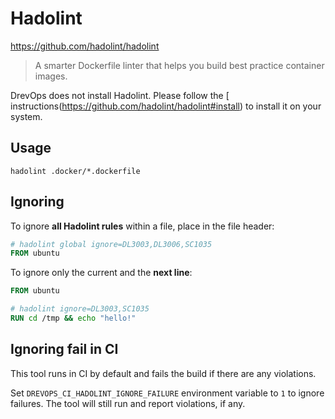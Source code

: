 # Hadolint

https://github.com/hadolint/hadolint

> A smarter Dockerfile linter that helps you build best practice container images.

DrevOps does not install Hadolint. Please follow the [
instructions(https://github.com/hadolint/hadolint#install) to install it on your
system.

## Usage

```shell
hadolint .docker/*.dockerfile
```

## Ignoring

To ignore **all Hadolint rules** within a file, place in the file header:
```Dockerfile
# hadolint global ignore=DL3003,DL3006,SC1035
FROM ubuntu
```

To ignore only the current and the **next line**:
```Dockerfile
FROM ubuntu

# hadolint ignore=DL3003,SC1035
RUN cd /tmp && echo "hello!"
```

## Ignoring fail in CI

This tool runs in CI by default and fails the build if there are any violations.

Set `DREVOPS_CI_HADOLINT_IGNORE_FAILURE` environment variable to `1` to ignore
failures. The tool will still run and report violations, if any.
